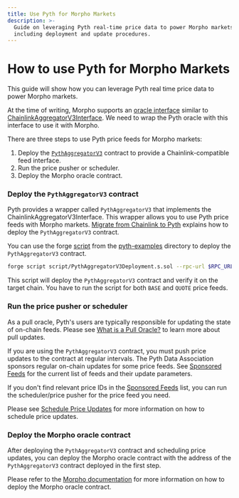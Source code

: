 ```yaml
---
title: Use Pyth for Morpho Markets
description: >-
  Guide on leveraging Pyth real-time price data to power Morpho markets,
  including deployment and update procedures.
---
```


# How to use Pyth for Morpho Markets

This guide will show how you can leverage Pyth real time price data to power Morpho markets.

At the time of writing, Morpho supports an [oracle interface](https://github.com/morpho-org/morpho-blue-oracles/tree/main/src) similar to [ChainlinkAggregatorV3Interface](https://github.com/smartcontractkit/chainlink/blob/develop/contracts/src/v0.8/shared/interfaces/AggregatorV3Interface.sol).
We need to wrap the Pyth oracle with this interface to use it with Morpho.

There are three steps to use Pyth price feeds for Morpho markets:

1. Deploy the [`PythAggregatorV3`](https://github.com/pyth-network/pyth-crosschain/blob/main/target_chains/ethereum/sdk/solidity/PythAggregatorV3.sol) contract to provide a Chainlink-compatible feed interface.
2. Run the price pusher or scheduler.
3. Deploy the Morpho oracle contract.

<Steps>

### Deploy the `PythAggregatorV3` contract

Pyth provides a wrapper called `PythAggregatorV3` that implements the ChainlinkAggregatorV3Interface.
This wrapper allows you to use Pyth price feeds with Morpho markets.
[Migrate from Chainlink to Pyth](./migrate-an-app-to-pyth/chainlink.md) explains how to deploy the `PythAggregatorV3` contract.

You can use the forge [script](https://github.com/pyth-network/pyth-examples/blob/main/price_feeds/evm/chainlink_migration/script/PythAggregatorV3Deployment.s.sol) from the [pyth-examples](https://github.com/pyth-network/pyth-examples/tree/main/price_feeds/evm/chainlink_migration) directory to deploy the `PythAggregatorV3` contract.

```bash copy
forge script script/PythAggregatorV3Deployment.s.sol --rpc-url $RPC_URL --broadcast --verify
```

This script will deploy the `PythAggregatorV3` contract and verify it on the target chain.
You have to run the script for both `BASE` and `QUOTE` price feeds.

### Run the price pusher or scheduler

As a pull oracle, Pyth's users are typically responsible for updating the state of on-chain feeds.
Please see [What is a Pull Oracle?](/price-feeds/pull-updates) to learn more about pull updates.

If you are using the `PythAggregatorV3` contract, you must push price updates to the contract at regular intervals.
The Pyth Data Association sponsors regular on-chain updates for some price feeds.
See [Sponsored Feeds](./sponsored-feeds.mdx) for the current list of feeds and their update parameters.

If you don't find relevant price IDs in the [Sponsored Feeds](./sponsored-feeds.mdx) list, you can run the scheduler/price pusher for the price feed you need.

Please see [Schedule Price Updates](./schedule-price-updates.mdx) for more information on how to schedule price updates.

### Deploy the Morpho oracle contract

After deploying the `PythAggregatorV3` contract and scheduling price updates, you can deploy the Morpho oracle contract with the address of the `PythAggregatorV3` contract deployed in the first step.

Please refer to the [Morpho documentation](https://docs.morpho.org/morpho/tutorials/deploy-an-oracle/) for more information on how to deploy the Morpho oracle contract.

</Steps>

